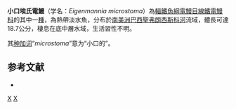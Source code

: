 {{Speciesbox
| status = NE
| status_system = IUCN3.1
| taxon = Eigenmannia microstoma
| authority = [[Reinhardt|Reinhardt]], 1852
| synonyms = *''Sternopygus microstomus'' <small>Reinhardt, 1852</small>
}}
'''小口埃氏電鰻'''（学名：''Eigenmannia microstoma''）為[[輻鰭魚綱|輻鰭魚綱]][[電鰻目|電鰻目]][[線鰭電鰻科|線鰭電鰻科]]的其中一[[種|種]]，為熱帶淡水魚，分布於[[南美洲|南美洲]][[巴西|巴西]][[聖弗朗西斯科河|聖弗朗西斯科河]]流域，體長可達18.7公分，棲息在底中層水域，生活習性不明。

其[[种加词|种加词]]“''microstoma''”意为“小口的”。

==参考文献==
*{{FishBase_species|genus=Eigenmannia|species=microstoma|year=2015|month=10}}

{{Taxonbar|from=Q6424327}}

[[Category:埃氏電鰻屬|X]]
[[Category:1852年描述的鱼类|X]]
